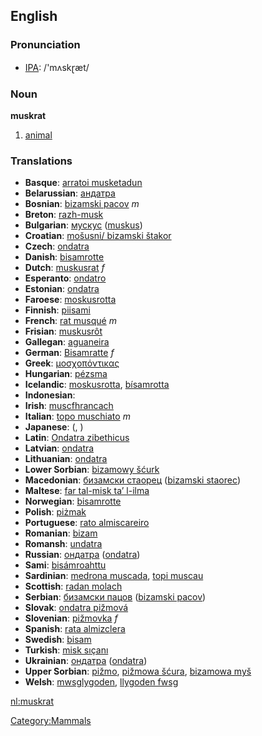 == English ==
[[Category:Mammals]]

=== Pronunciation ===
*[[w:IPA|IPA]]: /'mʌskɽæt/

=== Noun ===
'''muskrat'''

# [[animal]]

=== Translations ===

*'''Basque''': [[arratoi musketadun]]
*'''Belarussian''': [[андатра]]
*'''Bosnian''': [[bizamski pacov]] ''m''
*'''Breton''': [[razh-musk]]
*'''Bulgarian''': [[мускус]] ([[muskus]])
*'''Croatian''': [[mošusni/ bizamski štakor]]
*'''Czech''': [[ondatra]]
*'''Danish''': [[bisamrotte]]
*'''Dutch''': [[muskusrat]] ''f''
*'''Esperanto''': [[ondatro]]
*'''Estonian''': [[ondatra]]
*'''Faroese''': [[moskusrotta]]
*'''Finnish''': [[piisami]]
*'''French''': [[rat musqué]] ''m''
*'''Frisian''': [[muskusrôt]]
*'''Gallegan''': [[aguaneira]]
*'''German''': [[Bisamratte]] ''f''
*'''Greek''': [[μοσχοπόντικας]] '' ''
*'''Hungarian''': [[pézsma]]
*'''Icelandic''': [[moskusrotta]], [[bísamrotta]]
*'''Indonesian''': [[]]
*'''Irish''': [[muscfhrancach]]
*'''Italian''': [[topo muschiato]] ''m''
*'''Japanese''': [[]] ([[]], )
*'''Latin''': [[Ondatra zibethicus]] '' ''
*'''Latvian''': [[ondatra]]
*'''Lithuanian''': [[ondatra]]
*'''Lower Sorbian''': [[bizamowy šćurk]]
*'''Macedonian''': [[бизамски стаорец]] ([[bizamski staorec]])
*'''Maltese''': [[far tal-misk ta’ l-ilma]]
*'''Norwegian''': [[bisamrotte]]
*'''Polish''': [[piżmak]] '' ''
*'''Portuguese''': [[rato almiscareiro]]
*'''Romanian''': [[bizam]]
*'''Romansh''': [[undatra]]
*'''Russian''': [[ондатра]] ([[ondatra]]) '' ''
*'''Sami''': [[bisámroahttu]]
*'''Sardinian''': [[medrona muscada]], [[topi muscau]]
*'''Scottish''': [[radan molach]]
*'''Serbian''': [[бизамски пацов]] ([[bizamski pacov]])
*'''Slovak''': [[ondatra pižmová]]
*'''Slovenian''': [[pižmovka]] ''f''
*'''Spanish''': [[rata almizclera]] '' ''
*'''Swedish''': [[bisam]]
*'''Turkish''': [[misk sıçanı]]
*'''Ukrainian''': [[ондатра]] ([[ondatra]])
*'''Upper Sorbian''': [[pižmo]], [[pižmowa šćura]], [[bizamowa myš]]
*'''Welsh''': [[mwsglygoden]], [[llygoden fwsg]]

[[nl:muskrat]]